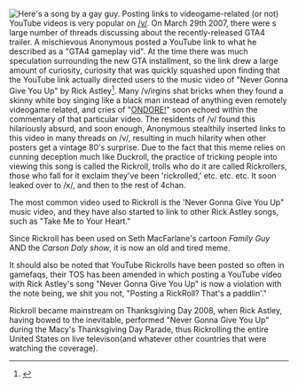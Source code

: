 [[Image:Rickroll.jpg|thumb|Here's a song by a gay guy.]]
Posting links to videogame-related (or not) YouTube videos is very popular on [[/v/]]. On March 29th 2007, there were s large number of threads discussing about the recently-released GTA4 trailer. A mischievous Anonymous posted a YouTube link to what he described as a "GTA4 gameplay vid". At the time there was much speculation surrounding the new GTA installment, so the link drew a large amount of curiosity, curiosity that was quickly squashed upon finding that the YouTube link actually directed users to the music video of "Never Gonna Give You Up" by Rick Astley<ref>{{cite web |url=http://en.wikipedia.org/wiki/Rick_Astley |title=Rick Astley |publisher=Wikipedia}}</ref>. Many /v/irgins shat bricks when they found a skinny white boy singing like a black man instead of anything even remotely videogame related, and cries of "[[/v/#Ondore's Lies|ONDORE!]]" soon echoed within the commentary of that particular video. The residents of /v/ found this hilariously absurd, and soon enough, Anonymous stealthily inserted links to this video in many threads on /v/, resulting in much hilarity when other posters get a vintage 80's surprise. Due to the fact that this meme relies on cunning deception much like Duckroll, the practice of tricking people into viewing this song is called the Rickroll, trolls who do it are called Rickrollers, those who fall for it exclaim they've been 'rickrolled,' etc. etc. etc. It soon leaked over to /x/, and then to the rest of 4chan.

The most common video used to Rickroll is the 'Never Gonna Give You Up" music video, and they have also started to link to other Rick Astley songs, such as "Take Me to Your Heart."

Since Rickroll has been used on Seth MacFarlane's cartoon ''Family Guy'' AND the ''Carson Daly show'', it is now an old and tired meme.

It should also be noted that YouTube Rickrolls have been posted so often in gamefaqs, their TOS has been amended in which posting a YouTube video with Rick Astley's song "Never Gonna Give You Up" is now a violation with the note being, we shit you not, "Posting a RickRoll? That's a paddlin'."

Rickroll became mainstream on Thanksgiving Day 2008, when Rick Astley, having bowed to the inevitable, performed "Never Gonna Give You Up" during the Macy's Thanksgiving Day Parade, thus Rickrolling the entire United States on live televison(and whatever other countries that were watching the coverage).